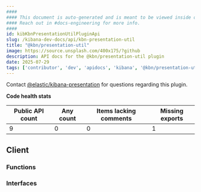 ```yaml
---
####
#### This document is auto-generated and is meant to be viewed inside our experimental, new docs system.
#### Reach out in #docs-engineering for more info.
####
id: kibKbnPresentationUtilPluginApi
slug: /kibana-dev-docs/api/kbn-presentation-util
title: "@kbn/presentation-util"
image: https://source.unsplash.com/400x175/?github
description: API docs for the @kbn/presentation-util plugin
date: 2025-07-29
tags: ['contributor', 'dev', 'apidocs', 'kibana', '@kbn/presentation-util']
---
```




Contact [@elastic/kibana-presentation](https://github.com/orgs/elastic/teams/kibana-presentation) for questions regarding this plugin.

**Code health stats**

| Public API count  | Any count | Items lacking comments | Missing exports |
|-------------------|-----------|------------------------|-----------------|
| 9 | 0 | 0 | 1 |

## Client

### Functions
<DocDefinitionList data={kbnPresentationUtilObj.client.functions}/>

### Interfaces
<DocDefinitionList data={kbnPresentationUtilObj.client.interfaces}/>

